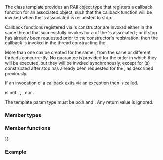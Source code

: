 {{cpp/title|stop_callback}}
{{cpp/thread/stop_callback/navbar}}
{{ddcl|header=stop_token|since=c++20|
template&lt; class Callback &gt;
class stop_callback;
}}

The {{tt|stop_callback}} class template provides an RAII object type that registers a callback function for an associated {{ltt|cpp/thread/stop_token|std::stop_token}} object, such that the callback function will be invoked when the {{ltt|cpp/thread/stop_token|std::stop_token}}'s associated {{ltt|cpp/thread/stop_source|std::stop_source}} is requested to stop.

Callback functions registered via {{tt|stop_callback}}'s constructor are invoked either in the same thread that successfully invokes {{c|request_stop()}} for a {{ltt|cpp/thread/stop_source|std::stop_source}} of the {{tt|stop_callback}}'s associated {{ltt|cpp/thread/stop_token|std::stop_token}}; or if stop has already been requested prior to the constructor's registration, then the callback is invoked in the thread constructing the {{tt|stop_callback}}.

More than one {{tt|stop_callback}} can be created for the same {{ltt|cpp/thread/stop_token|std::stop_token}}, from the same or different threads concurrently. No guarantee is provided for the order in which they will be executed, but they will be invoked synchronously; except for {{tt|stop_callback}}(s) constructed after stop has already been requested for the {{ltt|cpp/thread/stop_token|std::stop_token}}, as described previously.

If an invocation of a callback exits via an exception then {{lc|std::terminate}} is called.

{{tt|std::stop_callback}} is not {{named req|CopyConstructible}}, {{named req|CopyAssignable}}, {{named req|MoveConstructible}}, nor {{named req|MoveAssignable}}.

The template param {{tt|Callback}} type must be both {{lconcept|invocable}} and {{lconcept|destructible}}. Any return value is ignored.

===Member types===
{{dsc begin}}
{{dsc hitem|Type|Definition}}
{{dsc|{{tt|callback_type}}|{{tt|Callback}}}}
{{dsc end}}

===Member functions===
{{dsc begin}}
{{dsc inc|cpp/thread/stop_callback/dsc constructor}}
{{dsc inc|cpp/thread/stop_callback/dsc destructor}}
{{dsc inc|cpp/thread/stop_callback/dsc operator{{=}}}}
{{dsc end}}

==={{rl|deduction_guides|Deduction guides}}===

===Example===
{{example
|code=
#include &lt;chrono&gt;
#include &lt;condition_variable&gt;
#include &lt;iostream&gt;
#include &lt;mutex&gt;
#include &lt;sstream&gt;
#include &lt;thread&gt;

using namespace std::chrono_literals;

// Use a helper class for atomic std::cout streaming.
class Writer
{
    std::ostringstream buffer;
public:
    ~Writer()
    {
        std::cout &lt;&lt; buffer.str();
    }
    Writer&amp; operator&lt;&lt;(auto input)
    {
        buffer &lt;&lt; input;
        return *this;
    }
};

int main()
{
    // A worker thread.
    // It will wait until it is requested to stop.
    std::jthread worker([] (std::stop_token stoken)
    {
        Writer() &lt;&lt; "Worker thread's id: " &lt;&lt; std::this_thread::get_id() &lt;&lt; '\n';
        std::mutex mutex;
        std::unique_lock lock(mutex);
        std::condition_variable_any().wait(lock, stoken,
            [&amp;stoken] { return stoken.stop_requested(); });
    });

    // Register a stop callback on the worker thread.
    std::stop_callback callback(worker.get_stop_token(), []
    {
        Writer() &lt;&lt; "Stop callback executed by thread: "
            &lt;&lt; std::this_thread::get_id() &lt;&lt; '\n';
    });

    // Stop_callback objects can be destroyed prematurely to prevent execution.
    {
        std::stop_callback scoped_callback(worker.get_stop_token(), []
        {
            // This will not be executed.
            Writer() &lt;&lt; "Scoped stop callback executed by thread: "
                &lt;&lt; std::this_thread::get_id() &lt;&lt; '\n';
        });
    }

    // Demonstrate which thread executes the stop_callback and when.
    // Define a stopper function.
    auto stopper_func = [&amp;worker]
    {
        if (worker.request_stop())
            Writer() &lt;&lt; "Stop request executed by thread: "
                &lt;&lt; std::this_thread::get_id() &lt;&lt; '\n';
        else
            Writer() &lt;&lt; "Stop request not executed by thread: "
                &lt;&lt; std::this_thread::get_id() &lt;&lt; '\n';
    };

    // Let multiple threads compete for stopping the worker thread.
    std::jthread stopper1(stopper_func);
    std::jthread stopper2(stopper_func);
    stopper1.join();
    stopper2.join();

    // After a stop has already been requested,
    // a new stop_callback executes immediately.
    Writer() &lt;&lt; "Main thread: " &lt;&lt; std::this_thread::get_id() &lt;&lt; '\n';
    std::stop_callback callback_after_stop(worker.get_stop_token(), []
    {
        Writer() &lt;&lt; "Stop callback executed by thread: "
            &lt;&lt; std::this_thread::get_id() &lt;&lt; '\n';
    });
}
|p=true
|output=
Worker thread's id: 140460265039616
Stop callback executed by thread: 140460256646912
Stop request executed by thread: 140460256646912
Stop request not executed by thread: 140460248254208
Main thread: 140460265043776
Stop callback executed by thread: 140460265043776
}}

{{langlinks|es|ja|ru|zh}}